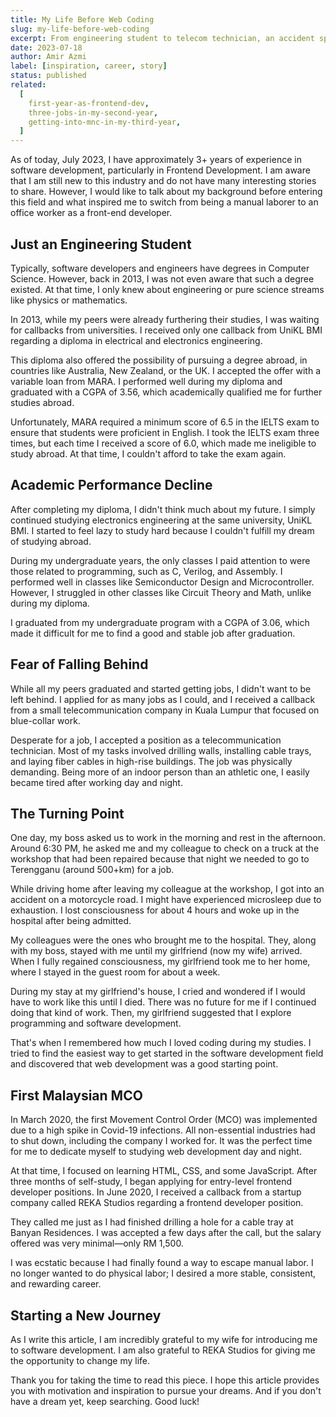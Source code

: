 ```yaml
---
title: My Life Before Web Coding
slug: my-life-before-web-coding
excerpt: From engineering student to telecom technician, an accident sparked my passion for coding. Switching to software development brought fulfillment and stability
date: 2023-07-18
author: Amir Azmi
label: [inspiration, career, story]
status: published
related:
  [
    first-year-as-frontend-dev,
    three-jobs-in-my-second-year,
    getting-into-mnc-in-my-third-year,
  ]
---
```


As of today, July 2023, I have approximately 3+ years of experience in software development, particularly in Frontend Development. I am aware that I am still new to this industry and do not have many interesting stories to share. However, I would like to talk about my background before entering this field and what inspired me to switch from being a manual laborer to an office worker as a front-end developer.

## Just an Engineering Student

Typically, software developers and engineers have degrees in Computer Science. However, back in 2013, I was not even aware that such a degree existed. At that time, I only knew about engineering or pure science streams like physics or mathematics.

In 2013, while my peers were already furthering their studies, I was waiting for callbacks from universities. I received only one callback from UniKL BMI regarding a diploma in electrical and electronics engineering.

This diploma also offered the possibility of pursuing a degree abroad, in countries like Australia, New Zealand, or the UK. I accepted the offer with a variable loan from MARA. I performed well during my diploma and graduated with a CGPA of 3.56, which academically qualified me for further studies abroad.

Unfortunately, MARA required a minimum score of 6.5 in the IELTS exam to ensure that students were proficient in English. I took the IELTS exam three times, but each time I received a score of 6.0, which made me ineligible to study abroad. At that time, I couldn't afford to take the exam again.

## Academic Performance Decline

After completing my diploma, I didn't think much about my future. I simply continued studying electronics engineering at the same university, UniKL BMI. I started to feel lazy to study hard because I couldn't fulfill my dream of studying abroad.

During my undergraduate years, the only classes I paid attention to were those related to programming, such as C, Verilog, and Assembly. I performed well in classes like Semiconductor Design and Microcontroller. However, I struggled in other classes like Circuit Theory and Math, unlike during my diploma.

I graduated from my undergraduate program with a CGPA of 3.06, which made it difficult for me to find a good and stable job after graduation.

## Fear of Falling Behind

While all my peers graduated and started getting jobs, I didn't want to be left behind. I applied for as many jobs as I could, and I received a callback from a small telecommunication company in Kuala Lumpur that focused on blue-collar work.

Desperate for a job, I accepted a position as a telecommunication technician. Most of my tasks involved drilling walls, installing cable trays, and laying fiber cables in high-rise buildings. The job was physically demanding. Being more of an indoor person than an athletic one, I easily became tired after working day and night.

## The Turning Point

One day, my boss asked us to work in the morning and rest in the afternoon. Around 6:30 PM, he asked me and my colleague to check on a truck at the workshop that had been repaired because that night we needed to go to Terengganu (around 500+km) for a job.

While driving home after leaving my colleague at the workshop, I got into an accident on a motorcycle road. I might have experienced microsleep due to exhaustion. I lost consciousness for about 4 hours and woke up in the hospital after being admitted.

My colleagues were the ones who brought me to the hospital. They, along with my boss, stayed with me until my girlfriend (now my wife) arrived. When I fully regained consciousness, my girlfriend took me to her home, where I stayed in the guest room for about a week.

During my stay at my girlfriend's house, I cried and wondered if I would have to work like this until I died. There was no future for me if I continued doing that kind of work. Then, my girlfriend suggested that I explore programming and software development.

That's when I remembered how much I loved coding during my studies. I tried to find the easiest way to get started in the software development field and discovered that web development was a good starting point.

## First Malaysian MCO

In March 2020, the first Movement Control Order (MCO) was implemented due to a high spike in Covid-19 infections. All non-essential industries had to shut down, including the company I worked for. It was the perfect time for me to dedicate myself to studying web development day and night.

At that time, I focused on learning HTML, CSS, and some JavaScript. After three months of self-study, I began applying for entry-level frontend developer positions. In June 2020, I received a callback from a startup company called REKA Studios regarding a frontend developer position.

They called me just as I had finished drilling a hole for a cable tray at Banyan Residences. I was accepted a few days after the call, but the salary offered was very minimal—only RM 1,500.

I was ecstatic because I had finally found a way to escape manual labor. I no longer wanted to do physical labor; I desired a more stable, consistent, and rewarding career.

## Starting a New Journey

As I write this article, I am incredibly grateful to my wife for introducing me to software development. I am also grateful to REKA Studios for giving me the opportunity to change my life.

Thank you for taking the time to read this piece. I hope this article provides you with motivation and inspiration to pursue your dreams. And if you don't have a dream yet, keep searching. Good luck!
